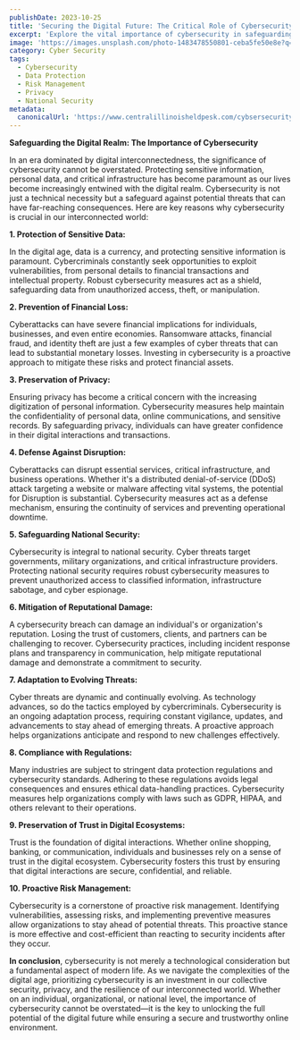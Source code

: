 ```yaml
---
publishDate: 2023-10-25
title: 'Securing the Digital Future: The Critical Role of Cybersecurity'
excerpt: 'Explore the vital importance of cybersecurity in safeguarding sensitive data, financial assets, and national security. Learn how robust cybersecurity measures protect against threats and foster trust in our increasingly digital world.'
image: 'https://images.unsplash.com/photo-1483478550801-ceba5fe50e8e?q=80&w=2370&auto=format&fit=crop&ixlib=rb-4.0.3&ixid=M3wxMjA3fDB8MHxwaG90by1wYWdlfHx8fGVufDB8fHx8fA%3D%3D'
category: Cyber Security
tags:
  - Cybersecurity
  - Data Protection
  - Risk Management
  - Privacy
  - National Security
metadata:
  canonicalUrl: 'https://www.centralillinoisheldpesk.com/cybsersecurity-importance'
---
```


**Safeguarding the Digital Realm: The Importance of Cybersecurity**

In an era dominated by digital interconnectedness, the significance of cybersecurity cannot be overstated. Protecting sensitive information, personal data, and critical infrastructure has become paramount as our lives become increasingly entwined with the digital realm. Cybersecurity is not just a technical necessity but a safeguard against potential threats that can have far-reaching consequences. Here are key reasons why cybersecurity is crucial in our interconnected world:

**1. Protection of Sensitive Data:**

In the digital age, data is a currency, and protecting sensitive information is paramount. Cybercriminals constantly seek opportunities to exploit vulnerabilities, from personal details to financial transactions and intellectual property. Robust cybersecurity measures act as a shield, safeguarding data from unauthorized access, theft, or manipulation.

**2. Prevention of Financial Loss:**

Cyberattacks can have severe financial implications for individuals, businesses, and even entire economies. Ransomware attacks, financial fraud, and identity theft are just a few examples of cyber threats that can lead to substantial monetary losses. Investing in cybersecurity is a proactive approach to mitigate these risks and protect financial assets.

**3. Preservation of Privacy:**

Ensuring privacy has become a critical concern with the increasing digitization of personal information. Cybersecurity measures help maintain the confidentiality of personal data, online communications, and sensitive records. By safeguarding privacy, individuals can have greater confidence in their digital interactions and transactions.

**4. Defense Against Disruption:**

Cyberattacks can disrupt essential services, critical infrastructure, and business operations. Whether it's a distributed denial-of-service (DDoS) attack targeting a website or malware affecting vital systems, the potential for Disruption is substantial. Cybersecurity measures act as a defense mechanism, ensuring the continuity of services and preventing operational downtime.

**5. Safeguarding National Security:**

Cybersecurity is integral to national security. Cyber threats target governments, military organizations, and critical infrastructure providers. Protecting national security requires robust cybersecurity measures to prevent unauthorized access to classified information, infrastructure sabotage, and cyber espionage.

**6. Mitigation of Reputational Damage:**

A cybersecurity breach can damage an individual's or organization's reputation. Losing the trust of customers, clients, and partners can be challenging to recover. Cybersecurity practices, including incident response plans and transparency in communication, help mitigate reputational damage and demonstrate a commitment to security.

**7. Adaptation to Evolving Threats:**

Cyber threats are dynamic and continually evolving. As technology advances, so do the tactics employed by cybercriminals. Cybersecurity is an ongoing adaptation process, requiring constant vigilance, updates, and advancements to stay ahead of emerging threats. A proactive approach helps organizations anticipate and respond to new challenges effectively.

**8. Compliance with Regulations:**

Many industries are subject to stringent data protection regulations and cybersecurity standards. Adhering to these regulations avoids legal consequences and ensures ethical data-handling practices. Cybersecurity measures help organizations comply with laws such as GDPR, HIPAA, and others relevant to their operations.

**9. Preservation of Trust in Digital Ecosystems:**

Trust is the foundation of digital interactions. Whether online shopping, banking, or communication, individuals and businesses rely on a sense of trust in the digital ecosystem. Cybersecurity fosters this trust by ensuring that digital interactions are secure, confidential, and reliable.

**10. Proactive Risk Management:**

Cybersecurity is a cornerstone of proactive risk management. Identifying vulnerabilities, assessing risks, and implementing preventive measures allow organizations to stay ahead of potential threats. This proactive stance is more effective and cost-efficient than reacting to security incidents after they occur.

**In conclusion**, cybersecurity is not merely a technological consideration but a fundamental aspect of modern life. As we navigate the complexities of the digital age, prioritizing cybersecurity is an investment in our collective security, privacy, and the resilience of our interconnected world. Whether on an individual, organizational, or national level, the importance of cybersecurity cannot be overstated—it is the key to unlocking the full potential of the digital future while ensuring a secure and trustworthy online environment.
